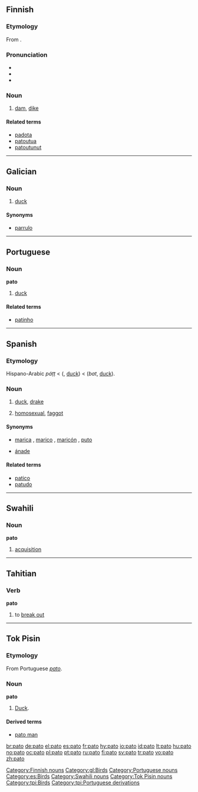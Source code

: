 {{also|pāto}}
==Finnish==

===Etymology===
From {{proto|Finno-Ugric|paδɜ|lang=fi}}.

===Pronunciation===
* {{hyphenation|pa|to}}
* {{rhymes|ɑto|lang=fi}}
* {{IPA|lang=fi|[ˈpɑto]}}

===Noun===
{{fi-noun|pa|type=mato}}

# [[dam]], [[dike]]

====Related terms====
* [[padota]]
* [[patoutua]]
* [[patoutunut]]

[[Category:Finnish nouns]]

----

==Galician==

===Noun===
{{gl-noun|m}}

# [[duck]]

====Synonyms====
* [[parrulo]]

[[Category:gl:Birds]]

----

==Portuguese==

===Noun===
'''pato''' {{m}}

# [[duck]]

====Related terms====
* [[patinho]]

[[Category:Portuguese nouns]]

----

==Spanish==

===Etymology===
Hispano-Arabic ''páṭṭ'' < {{etyl|ar|es}} {{Arab|[[بط]]}} ({{IPAchar|''baṭṭ''}}, [[duck]]) < {{etyl|fa|es}} {{fa-Arab|[[بت]]}} (''bat'', [[duck]]).

===Noun===
{{es-noun-mf|f=pata}}

# [[duck]], [[drake]]
# {{vulgar|slang|lang=es|Antilles|Nicaragua|Venezuela}} [[homosexual]], [[faggot]]

====Synonyms====
* {{sense|homosexual}} [[marica]] {{m}}, [[marico]] {{m}}, [[maricón]] {{m}}, [[puto]] {{m}}
* {{sense|duck}} [[ánade]]

====Related terms====
* [[patico]]
* [[patudo]]

[[Category:es:Birds]]

----

==Swahili==

===Noun===
'''pato'''

# [[acquisition]]

[[Category:Swahili nouns]]

----

==Tahitian==

===Verb===
'''pato'''

# to [[break out]]

----

==Tok Pisin==

===Etymology===
From Portuguese ''[[pato#Portuguese|pato]]''.

===Noun===
'''pato'''

# [[duck|Duck]].

====Derived terms====
* [[pato man]]

[[Category:Tok Pisin nouns]]
[[Category:tpi:Birds]]
[[Category:tpi:Portuguese derivations]]

[[br:pato]]
[[de:pato]]
[[el:pato]]
[[es:pato]]
[[fr:pato]]
[[hy:pato]]
[[io:pato]]
[[id:pato]]
[[lt:pato]]
[[hu:pato]]
[[no:pato]]
[[oc:pato]]
[[pl:pato]]
[[pt:pato]]
[[ru:pato]]
[[fi:pato]]
[[sv:pato]]
[[tr:pato]]
[[vo:pato]]
[[zh:pato]]